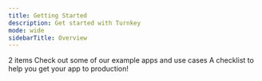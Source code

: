 ```yaml
---
title: Getting Started
description: Get started with Turnkey
mode: wide
sidebarTitle: Overview
---
```


<CardGroup>
  <Card title="Quickstart" href="/getting-started/quickstart" icon="folder-open" iconType="solid" horizontal>
  2 items
  </Card>

  <Card title="Examples" href="/getting-started/examples" icon="file-lines" iconType="solid" horizontal>
    Check out some of our example apps and use cases
  </Card>

  <Card title="Launch Checklist" href="/getting-started/launch-checklist" icon="file-lines" iconType="solid" horizontal>
    A checklist to help you get your app to production!
  </Card>
</CardGroup>
